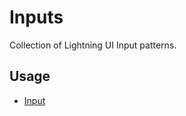 # Inputs

Collection of Lightning UI Input patterns.

## Usage

* [Input](?path=/docs/patterns-input--basic)
